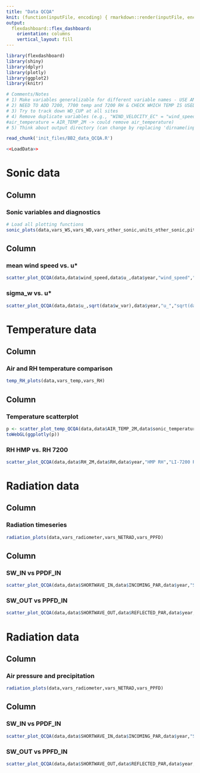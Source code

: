 ```yaml
---
title: "Data QCQA" 
knit: (function(inputFile, encoding) { rmarkdown::render(inputFile, encoding = encoding, output_file = file.path(dirname(inputFile), 'BB2_data_QCQA.html')) })
output: 
  flexdashboard::flex_dashboard:
    orientation: columns
    vertical_layout: fill
---
```

<!-- NOTES: 
1) Make sure to update file name in knit above (e.g., BB2_data_QCQA.html) 
2) Update init file below (e.g., BB2_data_QCQA.R) -->

```r
library(flexdashboard)
library(shiny)
library(dplyr)
library(plotly)
library(ggplot2)
library(knitr)
```

```r
# Comments/Notes
# 1) Make variables generalizable for different variable names - USE AMERIFLUX NAMES HERE (make sure to update plots below) - make scatterplot generalizable
# 2) NEED TO ADD 7200, 7700 temp and 7200 RH & CHECK WHICH TEMP IS USED TO SONIC (cross wind corrected or no) ADD HERE after MEETING ON THURSDAY!
# 3) Try to track down WD_CUP at all sites
# 4) Remove duplicate variables (e.g., "WIND_VELOCITY_EC" = "wind_speed" -> remove "WIND_VELOCITY_EC";
#air_temperature = AIR_TEMP_2M -> could remove air_temperature)
# 5) Think about output directory (can change by replacing 'dirname(inputFile)' above)
```

<!-- specify init file to read -->
```r
read_chunk('init_files/BB2_data_QCQA.R')
```

```r
<<LoadData>>
```

Sonic data 
=======================================================================

Column {data-width=600}
-----------------------------------------------------------------------

### Sonic variables and diagnostics

```r
# Load all plotting functions
sonic_plots(data,vars_WS,vars_WD,vars_other_sonic,units_other_sonic,pitch_ind)
```

Column {data-width=400}
-----------------------------------------------------------------------

### mean wind speed vs. u*
```r
scatter_plot_QCQA(data,data$wind_speed,data$u_,data$year,"wind_speed","u_") 
```

### sigma_w vs. u*
```r
scatter_plot_QCQA(data,data$u_,sqrt(data$w_var),data$year,"u_","sqrt(data$w_var)")
```

Temperature data 
=======================================================================

Column {data-width=600}
-----------------------------------------------------------------------

### Air and RH temperature comparison 
```r
temp_RH_plots(data,vars_temp,vars_RH)
```

Column {data-width=400}
-----------------------------------------------------------------------

### Temperature scatterplot
```r
p <- scatter_plot_temp_QCQA(data,data$AIR_TEMP_2M,data$sonic_temperature-273.15,data$air_t_mean-273.15,c("sonic_temperature","air_t_mean"),"HMP Air temperature (°C)","Other Air Temperature (°C)")
toWebGL(ggplotly(p))
```

### RH HMP vs. RH 7200

```r
scatter_plot_QCQA(data,data$RH_2M,data$RH,data$year,"HMP RH","LI-7200 RH") # 
```


Radiation data  
=======================================================================

Column {data-width=600}
-----------------------------------------------------------------------

### Radiation timeseries  
```r
radiation_plots(data,vars_radiometer,vars_NETRAD,vars_PPFD)
```

Column {data-width=400}
-----------------------------------------------------------------------

### SW_IN vs PPDF_IN
```r
scatter_plot_QCQA(data,data$SHORTWAVE_IN,data$INCOMING_PAR,data$year,"SHORTWAVE_IN","INCOMING_PAR")
```

### SW_OUT vs PPFD_IN

```r
scatter_plot_QCQA(data,data$SHORTWAVE_OUT,data$REFLECTED_PAR,data$year,"SHORTWAVE_OUT","REFLECTED_PAR")
```

Radiation data  
=======================================================================

Column {data-width=600}
-----------------------------------------------------------------------

### Air pressure and precipitation  
```r
radiation_plots(data,vars_radiometer,vars_NETRAD,vars_PPFD)
```

Column {data-width=400}
-----------------------------------------------------------------------

### SW_IN vs PPDF_IN
```r
scatter_plot_QCQA(data,data$SHORTWAVE_IN,data$INCOMING_PAR,data$year,"SHORTWAVE_IN","INCOMING_PAR")
```

### SW_OUT vs PPFD_IN

```r
scatter_plot_QCQA(data,data$SHORTWAVE_OUT,data$REFLECTED_PAR,data$year,"SHORTWAVE_OUT","REFLECTED_PAR")
```


